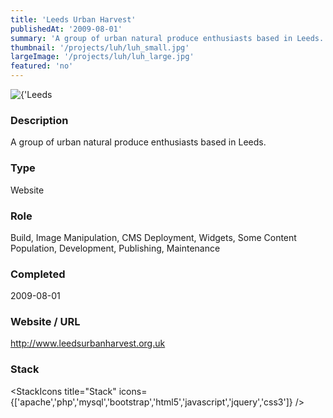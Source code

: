 ```yaml
---
title: 'Leeds Urban Harvest'
publishedAt: '2009-08-01'
summary: 'A group of urban natural produce enthusiasts based in Leeds.'
thumbnail: '/projects/luh/luh_small.jpg'
largeImage: '/projects/luh/luh_large.jpg'
featured: 'no'
---
```


<div className="relative w-full h-[400px] sm:h-[600px] md:h-[760px] lg:h-[920px]">
  <Image
    alt={'Leeds Urban Harvest'}
    src={'/projects/luh/luh.jpg'}
    sizes="(max-width: 640px) 100%, 100%"
    fill={true}
    priority
    style={{
      objectFit: 'contain'
    }}
  />
</div>

### Description

A group of urban natural produce enthusiasts based in Leeds.


### Type

Website

### Role

Build, Image Manipulation, CMS Deployment, Widgets, Some Content Population, Development, Publishing, Maintenance

### Completed
2009-08-01

### Website / URL
http://www.leedsurbanharvest.org.uk


### Stack

<StackIcons
  title="Stack"
  icons={['apache','php','mysql','bootstrap','html5','javascript','jquery','css3']}
  />
